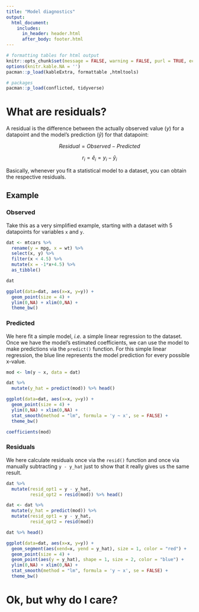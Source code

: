 ```yaml
---
title: "Model diagnostics"
output: 
  html_document:
    includes:
      in_header: header.html
      after_body: footer.html		
---
```


```r
# formatting tables for html output
knitr::opts_chunk$set(message = FALSE, warning = FALSE, purl = TRUE, echo = FALSE)
options(knitr.kable.NA = '')
pacman::p_load(kableExtra, formattable ,htmltools)
```

```r
# packages
pacman::p_load(conflicted, tidyverse)
```

# What are residuals?

A residual is the difference between the actually observed value ($y$) for a datapoint and the model's prediction ($\hat{y}$) for that datapoint:

$$ Residual = Observed - Predicted $$

$$ r_i = \hat{e}_i = y_i - \hat{y}_i $$

Basically, whenever you fit a statistical model to a dataset, you can obtain the respective residuals. 


## Example

### Observed

Take this as a very simplified example, starting with a dataset with 5 datapoints for variables `x` and `y`.

<div class = "row"> <div class = "col-md-6">

```r
dat <- mtcars %>% 
  rename(y = mpg, x = wt) %>% 
  select(x, y) %>% 
  filter(x < 4.5) %>% 
  mutate(x = -1*x+4.5) %>% 
  as_tibble()

dat
```
</div> <div class = "col-md-6">
```r
ggplot(data=dat, aes(x=x, y=y)) +
  geom_point(size = 4) +
  ylim(0,NA) + xlim(0,NA) +
  theme_bw()
```
</div> </div>

### Predicted

We here fit a simple model, *i.e.* a simple linear regression to the dataset. Once we have the model's estimated coefficients, we can use the model to make predictions via the `predict()` function. For this simple linear regression, the blue line represents the model prediction for every possible x-value.

<div class = "row"> <div class = "col-md-6">
```r
mod <- lm(y ~ x, data = dat)

dat %>% 
  mutate(y_hat = predict(mod)) %>% head()
```

</div> <div class = "col-md-6">
```r
ggplot(data=dat, aes(x=x, y=y)) +
  geom_point(size = 4) +
  ylim(0,NA) + xlim(0,NA) +
  stat_smooth(method = "lm", formula = 'y ~ x', se = FALSE) +
  theme_bw()

coefficients(mod)
```
</div> </div>

### Residuals

We here calculate residuals once via the `resid()` function and once via manually subtracting `y - y_hat` just to show that it really gives us the same result.

<div class = "row"> <div class = "col-md-6">
```r
dat %>% 
  mutate(resid_opt1 = y - y_hat,
         resid_opt2 = resid(mod)) %>% head()
```

```r
dat <- dat %>% 
  mutate(y_hat = predict(mod)) %>% 
  mutate(resid_opt1 = y - y_hat,
         resid_opt2 = resid(mod)) 

dat %>% head()
```
</div> <div class = "col-md-6">
```r
ggplot(data=dat, aes(x=x, y=y)) +
  geom_segment(aes(xend=x, yend = y_hat), size = 1, color = "red") +
  geom_point(size = 4) +
  geom_point(aes(y = y_hat), shape = 1, size = 2, color = "blue") +
  ylim(0,NA) + xlim(0,NA) +
  stat_smooth(method = "lm", formula = 'y ~ x', se = FALSE) +
  theme_bw()
```
</div> </div>

# Ok, but why do I care?


